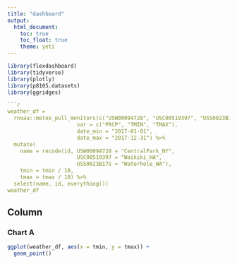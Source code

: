 ```yaml
---
title: "dashboard"
output: 
  html_document: 
    toc: true
    toc_float: true
    theme: yeti 
---
```


```r
library(flexdashboard) 
library(tidyverse)
library(plotly)
library(p8105.datasets)
library(ggridges)

```r
weather_df = 
  rnoaa::meteo_pull_monitors(c("USW00094728", "USC00519397", "USS0023B17S"),
                      var = c("PRCP", "TMIN", "TMAX"), 
                      date_min = "2017-01-01",
                      date_max = "2017-12-31") %>%
  mutate(
    name = recode(id, USW00094728 = "CentralPark_NY", 
                      USC00519397 = "Waikiki_HA",
                      USS0023B17S = "Waterhole_WA"),
    tmin = tmin / 10,
    tmax = tmax / 10) %>%
  select(name, id, everything())
weather_df
```

Column {data-width=650}
-----------------------------------------------------------------------

### Chart A

```r
ggplot(weather_df, aes(x = tmin, y = tmax)) + 
  geom_point()
```

